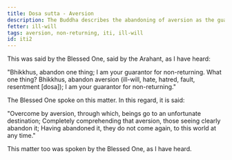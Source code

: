 ```yaml
---
title: Dosa sutta - Aversion
description: The Buddha describes the abandoning of aversion as the guarantee for non-returning.
fetter: ill-will
tags: aversion, non-returning, iti, ill-will
id: iti2
---
```


This was said by the Blessed One, said by the Arahant, as I have heard:

"Bhikkhus, abandon one thing; I am your guarantor for non-returning. What one thing? Bhikkhus, abandon aversion (ill-will, hate, hatred, fault, resentment [dosa]); I am your guarantor for non-returning."

The Blessed One spoke on this matter. In this regard, it is said:

"Overcome by aversion, through which,
beings go to an unfortunate destination;
Completely comprehending that aversion,
those seeing clearly abandon it;
Having abandoned it, they do not come again,
to this world at any time."

This matter too was spoken by the Blessed One, as I have heard.